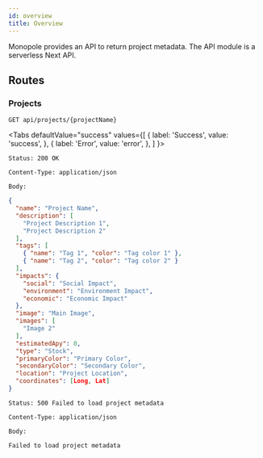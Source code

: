 ```yaml
---
id: overview
title: Overview
---
```


Monopole provides an API to return project metadata.
The API module is a serverless Next API.

## Routes

### Projects

`GET api/projects/{projectName}`

<Tabs
defaultValue="success"
values={[
{ label: 'Success', value: 'success', },
{ label: 'Error', value: 'error', },
]
}>
<TabItem value="success">

```
Status: 200 OK

Content-Type: application/json

Body:
```

```json
{
  "name": "Project Name",
  "description": [
    "Project Description 1",
    "Project Description 2"
  ],
  "tags": [
    { "name": "Tag 1", "color": "Tag color 1" },
    { "name": "Tag 2", "color": "Tag color 2" }
  ],
  "impacts": {
    "social": "Social Impact",
    "environment": "Environment Impact",
    "economic": "Economic Impact"
  },
  "image": "Main Image",
  "images": [
    "Image 2"
  ],
  "estimatedApy": 0,
  "type": "Stock",
  "primaryColor": "Primary Color",
  "secondaryColor": "Secondary Color",
  "location": "Project Location",
  "coordinates": [Long, Lat]
}
```

</TabItem>
<TabItem value="error">

```
Status: 500 Failed to load project metadata

Content-Type: application/json

Body:
```

```string
Failed to load project metadata
```

</TabItem>
</Tabs>
